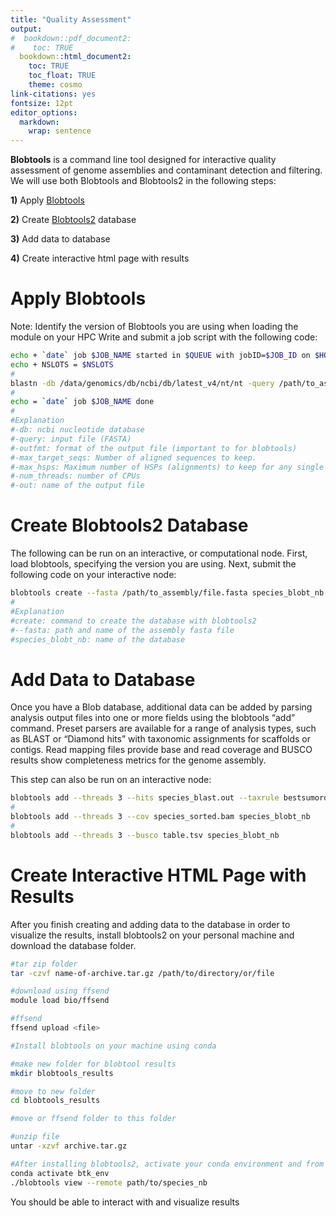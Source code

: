 ```yaml
---
title: "Quality Assessment"
output:
#  bookdown::pdf_document2:
#    toc: TRUE
  bookdown::html_document2: 
    toc: TRUE
    toc_float: TRUE
    theme: cosmo
link-citations: yes
fontsize: 12pt
editor_options: 
  markdown: 
    wrap: sentence
---
```


**Blobtools** is a command line tool designed for interactive quality assessment of genome assemblies and contaminant detection and filtering. We will use both Blobtools and Blobtools2 in the following steps:

**1)** Apply [Blobtools](https://github.com/DRL/blobtools) 

**2)** Create [Blobtools2](https://github.com/blobtoolkit/blobtoolkit) database

**3)** Add data to database

**4)** Create interactive html page with results

# Apply Blobtools
Note: Identify the version of Blobtools you are using when loading the module on your HPC
Write and submit a job script with the following code:

```Bash
echo + `date` job $JOB_NAME started in $QUEUE with jobID=$JOB_ID on $HOSTNAME
echo + NSLOTS = $NSLOTS
#
blastn -db /data/genomics/db/ncbi/db/latest_v4/nt/nt -query /path/to_assembly/file.fasta -outfmt "6 qseqid staxids bitscore std" -max_target_seqs 20 -max_hsps 1 -evalue 1e-20 -num_threads $NSLOTS -out clouded_leopard_blast.out
#
echo = `date` job $JOB_NAME done
#
#Explanation
#-db: ncbi nucleotide database
#-query: input file (FASTA)
#-outfmt: format of the output file (important to for blobtools) 
#-max_target_seqs: Number of aligned sequences to keep.
#-max_hsps: Maximum number of HSPs (alignments) to keep for any single query-subject pair.
#-num_threads: number of CPUs
#-out: name of the output file
```
# Create Blobtools2 Database
The following can be run on an interactive, or computational node. First, load blobtools, specifying the version you are using. Next, submit the following code on your interactive node:
```Bash
blobtools create --fasta /path/to_assembly/file.fasta species_blobt_nb
#
#Explanation
#create: command to create the database with blobtools2
#--fasta: path and name of the assembly fasta file
#species_blobt_nb: name of the database
```

# Add Data to Database
Once you have a Blob database, additional data can be added by parsing analysis output files into one or more fields using the blobtools "add" command. Preset parsers are available for a range of analysis types, such as BLAST or "Diamond hits" with taxonomic assignments for scaffolds or contigs. Read mapping files provide base and read coverage and BUSCO results show completeness metrics for the genome assembly.

This step can also be run on an interactive node:
```Bash
blobtools add --threads 3 --hits species_blast.out --taxrule bestsumorder --taxdump /path/to/taxdump/folder species_blobt_nb 
#
blobtools add --threads 3 --cov species_sorted.bam species_blobt_nb 
#
blobtools add --threads 3 --busco table.tsv species_blobt_nb
```

# Create Interactive HTML Page with Results
After you finish creating and adding data to the database in order to visualize the results, install blobtools2 on your personal machine and download the database folder. 

```Bash
#tar zip folder
tar -czvf name-of-archive.tar.gz /path/to/directory/or/file

#download using ffsend
module load bio/ffsend

#ffsend
ffsend upload <file>

#Install blobtools on your machine using conda

#make new folder for blobtool results
mkdir blobtools_results

#move to new folder
cd blobtools_results

#move or ffsend folder to this folder

#unzip file
untar -xzvf archive.tar.gz

#After installing blobtools2, activate your conda environment and from the program folder by running the following command on your database folder:
conda activate btk_env
./blobtools view --remote path/to/species_nb
```

You should be able to interact with and visualize results
